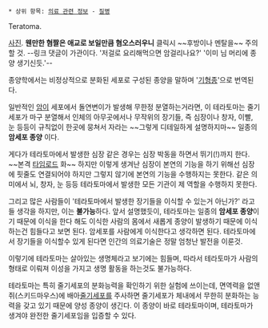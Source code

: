  * 상위 항목: [[의료 관련 정보]] - [[질병]]

Teratoma. 

[http://fun.jjang0u.com/chalkadak/view?db=160&no=161332 사진]. '''웬만한 혐짤은 애교로 보일만큼 혐오스러우니''' 클릭시 ~~후방이나 멘탈을~~ 주의할 것. --링크 댓글이 가관이다. '저걸로 요리해먹으면 암걸리나요?' '이미 님 머리에 종양 생기신듯.'--

종양학에서는 비정상적으로 분화된 세포로 구성된 종양을 말하며 '[[기형]]종'으로 번역된다.

일반적인 [[암]]이 세포에서 돌연변이가 발생해 무한정 분열하는거라면, 이 테라토마는 줄기세포가 마구 분열해서 인체의 아무곳에서나 무작위의 장기들, 즉 심장이나 창자, 이빨, 눈 등등이 규칙없이 한곳에 뭉쳐서 자라는 ~~그렇게 디테일하게 설명하지마~~ 일종의 '''암세포 종양''' 이다.

게다가 테라토마에서 발생한 심장 같은 경우는 심장 박동을 하면서 뛰기(!)까지 한다. ~~본격 [[타임로드]] 화~~ 하지만 이렇게 생겨난 심장이 본연의 기능을 하기 위해선 심장에 핏줄도 연결되어야 하지만 그렇지 않기에 본연의 기능을 수행하지는 못한다. 같은 의미에서 뇌, 창자, 눈 등등 테라토마에서 발생한 모든 기관이 제 역할을 수행하지 못한다.

그리고 많은 사람들이 '테라토마에서 발생한 장기들을 이식할 수 있는거 아닌가?' 라고들 생각을 하지만, 이는 '''불가능'''하다. 앞서 설명했듯이, 테라토마는 일종의 '''암세포 종양'''이기 때문에 이식을 한다 해도 이식한 사람의 몸에서 새롭게 종양이 발생하기 때문에 이식하는건 힘들다고 보면 된다. 암세포를 사람에게 이식한다고 생각하면 된다.
테라토마에서 장기들을 이식할수 있게 된다면 인간의 의료기술은 정말 엄청난 발전을 이룬것.

이렇기에 테라토마는 살아있는 생명체라고 보기에는 힘들며, 따라서 테라토마가 사람의 형태로 이뤄져 이성을 가지고 생명 활동을 하는것도 불가능하다.

테라토마는 특히 줄기세포의 분화능력을 확인하기 위한 실험에 쓰이는데, 면역력을 없앤 쥐(스키드마우스)에 배아[[줄기세포]]를 주사하면 줄기세포가 체내에서 무한히 분화하는 능력을 갖고 있기 때문에 양성 종양이 생긴다. 이 종양이 바로 테라토마이며, 테라토마가 생겨야 완전한 줄기세포임을 입증할 수 있다.


 
